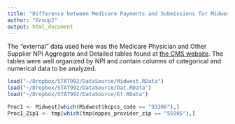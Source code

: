 ```yaml
---
title: "Difference between Medicare Payments and Submissions for Midwestern Cardiologists"
author: "Group2"
output: html_document
---
```


The "external" data used here was the Medicare Physician and Other Supplier NPI Aggregate and Detailed tables found at  [the CMS website](https://www.cms.gov/Research-Statistics-Data-and-Systems/Statistics-Trends-and-Reports/Medicare-Provider-Charge-Data/Physician-and-Other-Supplier2013.html). The tables were well organized by NPI and contain columns of categorical and numerical data to be analyzed.  

```r
load("~/Dropbox/STAT992/DataSource/Midwest.RData")
load("~/Dropbox/STAT992/DataSource/Dat.RData")
load("~/Dropbox/STAT992/DataSource/Et.RData")
```

```r
Proc1 <- Midwest[which(Midwest$hcpcs_code == "93306"),]
Proc1_Zip1 <- tmp[which(tmp$nppes_provider_zip == "55905"),]
```
